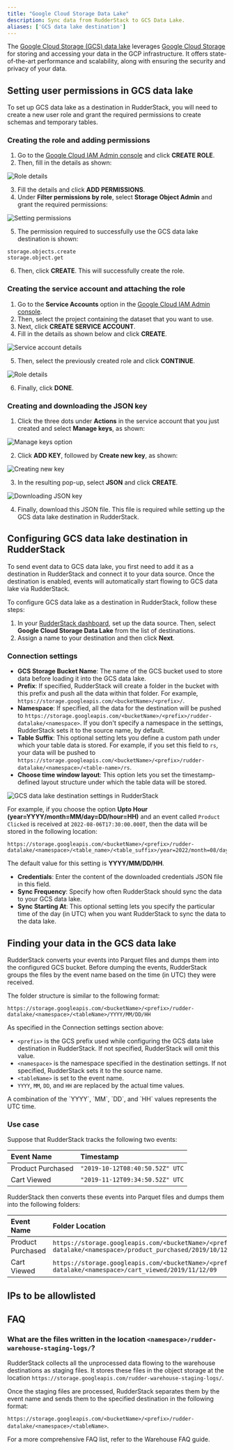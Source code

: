```yaml
---
title: "Google Cloud Storage Data Lake"
description: Sync data from RudderStack to GCS Data Lake.
aliases: ['GCS data lake destination']
---
```


The [Google Cloud Storage (GCS) data lake](https://cloud.google.com/architecture/build-a-data-lake-on-gcp) leverages [Google Cloud Storage](https://cloud.google.com/storage) for storing and accessing your data in the GCP infrastructure. It offers state-of-the-art performance and scalability, along with ensuring the security and privacy of your data.

## Setting user permissions in GCS data lake

To set up GCS data lake as a destination in RudderStack, you will need to create a new user role and grant the required permissions to create schemas and temporary tables.

### Creating the role and adding permissions

1. Go to the [Google Cloud IAM Admin console](https://console.cloud.google.com/iam-admin/roles) and click **CREATE ROLE**.
2. Then, fill in the details as shown:

<img src="../../assets/dw-integrations/gcs-datalake-2.png" alt="Role details" />

3. Fill the details and click **ADD PERMISSIONS**.
4. Under **Filter permissions by role**, select **Storage Object Admin** and grant the required permissions:

<img src="../../assets/dw-integrations/gcs-datalake-3.png" alt="Setting permissions" />

5. The permission required to successfully use the GCS data lake destination is shown:

```
storage.objects.create
storage.object.get
```
6. Then, click **CREATE**. This will successfully create the role.

### Creating the service account and attaching the role

1. Go to the **Service Accounts** option in the [Google Cloud IAM Admin console](https://console.cloud.google.com/iam-admin/serviceaccounts).
2. Then, select the project containing the dataset that you want to use.
3. Next, click **CREATE SERVICE ACCOUNT**.
4. Fill in the details as shown below and click **CREATE**.

<img src="../../assets/dw-integrations/gcs-datalake-4.png" alt="Service account details" />

5. Then, select the previously created role and click **CONTINUE**.

<img src="../../assets/dw-integrations/gcs-datalake-5.png" alt="Role details" />

6. Finally, click **DONE**.

### Creating and downloading the JSON key

1. Click the three dots under **Actions** in the service account that you just created and select **Manage keys**, as shown:

<img src="../../assets/dw-integrations/gcs-datalake-6.png" alt="Manage keys option" />

2. Click **ADD KEY**, followed by **Create new key**, as shown:

<img src="../../assets/dw-integrations/gcs-datalake-7.png" alt="Creating new key" />

3. In the resulting pop-up, select **JSON** and click **CREATE**.

<img src="../../assets/dw-integrations/gcs-datalake-8.png" alt="Downloading JSON key" />

4. Finally, download this JSON file. This file is required while setting up the GCS data lake destination in RudderStack.

## Configuring GCS data lake destination in RudderStack

To send event data to GCS data lake, you first need to add it as a destination in RudderStack and connect it to your data source. Once the destination is enabled, events will automatically start flowing to GCS data lake via RudderStack.

To configure GCS data lake as a destination in RudderStack, follow these steps:

1. In your [RudderStack dashboard](https://app.rudderstack.com), set up the data source. Then, select **Google Cloud Storage Data Lake** from the list of destinations.
2. Assign a name to your destination and then click **Next**.

### Connection settings

- **GCS Storage Bucket Name**: The name of the GCS bucket used to store data before loading it into the GCS data lake.
- **Prefix**: If specified, RudderStack will create a folder in the bucket with this prefix and push all the data within that folder. For example, `https://storage.googleapis.com/<bucketName>/<prefix>/`.
- **Namespace**: If specified, all the data for the destination will be pushed to `https://storage.googleapis.com/<bucketName>/<prefix>/rudder-datalake/<namespace>`. If you don't specify a namespace in the settings, RudderStack sets it to the source name, by default.
- **Table Suffix**: This optional setting lets you define a custom path under which your table data is stored. For example, if you set this field to `rs`, your data will be pushed to `https://storage.googleapis.com/<bucketName>/<prefix>/rudder-datalake/<namespace>/<table-name>/rs`.
- **Choose time window layout**: This option lets you set the timestamp-defined layout structure under which the table data will be stored.

<img src="../../assets/dw-integrations/gcs-datalake-time-window-layout.png" alt="GCS data lake destination settings in RudderStack" />

For example, if you choose the option **Upto Hour (year=YYYY/month=MM/day=DD/hour=HH)** and an event called `Product Clicked` is received at `2022-08-06T17:30:00.000T`, then the data will be stored in the following location:

```
https://storage.googleapis.com/<bucketName>/<prefix>/rudder-datalake/<namespace>/<table_name>/<table_suffix>/year=2022/month=08/day=06/hour=17/
```

<div class="infoBlock">
The default value for this setting is <strong>YYYY/MM/DD/HH</strong>.
</div>

- **Credentials**: Enter the content of the downloaded credentials JSON file in this field.
- **Sync Frequency**: Specify how often RudderStack should sync the data to your GCS data lake.
- **Sync Starting At**: This optional setting lets you specify the particular time of the day (in UTC) when you want RudderStack to sync the data to the data lake.

## Finding your data in the GCS data lake

RudderStack converts your events into Parquet files and dumps them into the configured GCS bucket. Before dumping the events, RudderStack groups the files by the event name based on the time (in UTC) they were received. 

The folder structure is similar to the following format:

```
https://storage.googleapis.com/<bucketName>/<prefix>/rudder-datalake/<namespace>/<tableName>/YYYY/MM/DD/HH
```

As specified in the <Link to="#connection-settings">Connection settings</Link> section above:

* `<prefix>` is the GCS prefix used while configuring the GCS data lake destination in RudderStack. If not specified, RudderStack will omit this value.
* `<namespace>` is the namespace specified in the destination settings. If not specified, RudderStack sets it to the source name.
* `<tableName>` is set to the event name.
* `YYYY`, `MM`, `DD`, and `HH` are replaced by the actual time values.

<div class="infoBlock">
A combination of the `YYYY`, `MM`, `DD`, and `HH` values represents the UTC time.
</div>

### Use case

Suppose that RudderStack tracks the following two events:

| Event Name             | Timestamp                                        |
| :-------------------| :----------------------------------|
| Product Purchased | `"2019-10-12T08:40:50.52Z" UTC` |
| Cart Viewed             | `"2019-11-12T09:34:50.52Z" UTC`  |

RudderStack then converts these events into Parquet files and dumps them into the following folders:

| Event Name             | Folder Location  |
| :-------------------| :----------------|
| Product Purchased | `https://storage.googleapis.com/<bucketName>/<prefix>/rudder-datalake/<namespace>/product_purchased/2019/10/12/08` |
| Cart Viewed             | `https://storage.googleapis.com/<bucketName>/<prefix>/rudder-datalake/<namespace>/cart_viewed/2019/11/12/09`              |

## IPs to be allowlisted
<Iplist/>

## FAQ

### What are the files written in the location `<namespace>/rudder-warehouse-staging-logs/`?

RudderStack collects all the unprocessed data flowing to the warehouse destinations as staging files. It stores these files in the object storage at the location `https://storage.googleapis.com/rudder-warehouse-staging-logs/`. 

Once the staging files are processed, RudderStack separates them by the event name and sends them to the specified destination in the following format:

`https://storage.googleapis.com/<bucketName>/<prefix>/rudder-datalake/<namespace>/<tableName>`.

<div class="infoBlock">
For a more comprehensive FAQ list, refer to the <Link to="/destinations/warehouse-destinations/faq/">Warehouse FAQ</Link> guide.
</div>
